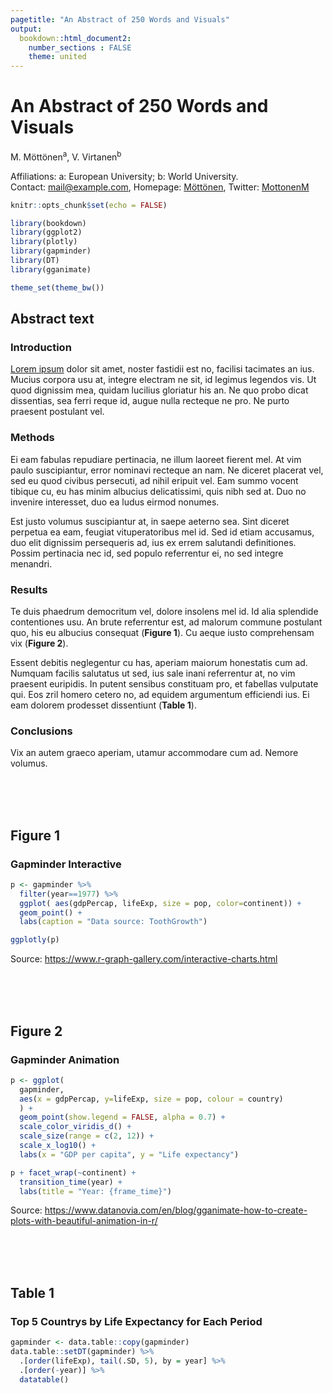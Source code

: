 ```yaml
---
pagetitle: "An Abstract of 250 Words and Visuals"
output:
  bookdown::html_document2:
    number_sections : FALSE
    theme: united
---
```


# An Abstract of 250 Words and Visuals {.tabset}

M. Möttönen^a^, V. Virtanen^b^

Affiliations: a: European University; b: World University. <br /> 
Contact: <mail@example.com>, Homepage: <a href="https://www.google.com/" target="_blank">Möttönen</a>, Twitter: <a href="https://twitter.com/" target="_blank">MottonenM</a>

```r
knitr::opts_chunk$set(echo = FALSE)

library(bookdown)
library(ggplot2)
library(plotly)
library(gapminder)
library(DT)
library(gganimate)

theme_set(theme_bw())

```

## Abstract text

### Introduction

 <a href="https://generator.lorem-ipsum.info/" target="_blank">Lorem ipsum</a> dolor sit amet, noster fastidii est no, facilisi tacimates an ius. Mucius corpora usu at, integre electram ne sit, id legimus legendos vis. Ut quod dignissim mea, quidam lucilius gloriatur his an. Ne quo probo dicat dissentias, sea ferri reque id, augue nulla recteque ne pro. Ne purto praesent postulant vel.

### Methods

Ei eam fabulas repudiare pertinacia, ne illum laoreet fierent mel. At vim paulo suscipiantur, error nominavi recteque an nam. Ne diceret placerat vel, sed eu quod civibus persecuti, ad nihil eripuit vel. Eam summo vocent tibique cu, eu has minim albucius delicatissimi, quis nibh sed at. Duo no invenire interesset, duo ea ludus eirmod nonumes.

Est justo volumus suscipiantur at, in saepe aeterno sea. Sint diceret perpetua ea eam, feugiat vituperatoribus mel id. Sed id etiam accusamus, duo elit dignissim persequeris ad, ius ex errem salutandi definitiones. Possim pertinacia nec id, sed populo referrentur ei, no sed integre menandri.

### Results

Te duis phaedrum democritum vel, dolore insolens mel id. Id alia splendide contentiones usu. An brute referrentur est, ad malorum commune postulant quo, his eu albucius consequat (**Figure 1**). Cu aeque iusto comprehensam vix (**Figure 2**).

Essent debitis neglegentur cu has, aperiam maiorum honestatis cum ad. Numquam facilis salutatus ut sed, ius sale inani referrentur at, no vim praesent euripidis. In putent sensibus constituam pro, et fabellas vulputate qui. Eos zril homero cetero no, ad equidem argumentum efficiendi ius. Ei eam dolorem prodesset dissentiunt (**Table 1**).

### Conclusions

Vix an autem graeco aperiam, utamur accommodare cum ad. Nemore volumus.

<br><br><br>

## Figure 1

### Gapminder Interactive

```r
p <- gapminder %>%
  filter(year==1977) %>%
  ggplot( aes(gdpPercap, lifeExp, size = pop, color=continent)) +
  geom_point() +
  labs(caption = "Data source: ToothGrowth")

ggplotly(p)
```

Source: <https://www.r-graph-gallery.com/interactive-charts.html>

<br><br><br>

## Figure 2

### Gapminder Animation

```r
p <- ggplot(
  gapminder, 
  aes(x = gdpPercap, y=lifeExp, size = pop, colour = country)
  ) +
  geom_point(show.legend = FALSE, alpha = 0.7) +
  scale_color_viridis_d() +
  scale_size(range = c(2, 12)) +
  scale_x_log10() +
  labs(x = "GDP per capita", y = "Life expectancy")

p + facet_wrap(~continent) +
  transition_time(year) +
  labs(title = "Year: {frame_time}")

```

Source:  <https://www.datanovia.com/en/blog/gganimate-how-to-create-plots-with-beautiful-animation-in-r/>

<br><br><br>

## Table 1

### Top 5 Countrys by Life Expectancy for Each Period

```r
gapminder <- data.table::copy(gapminder)
data.table::setDT(gapminder) %>% 
  .[order(lifeExp), tail(.SD, 5), by = year] %>% 
  .[order(-year)] %>% 
  datatable()

```

<br><br><br>

